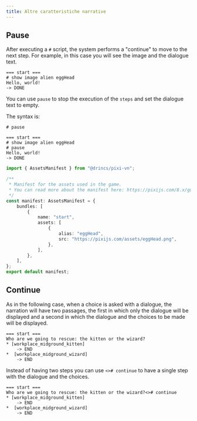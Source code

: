 ```yaml
---
title: Altre caratteristiche narrative
---
```



## Pause

After executing a `#` script, the system performs a <DynamicLink href="/start/labels-flow#continue">"continue"</DynamicLink> to move to the next step. For example, in this case you will see the image and the dialogue text.

```ink
=== start ===
# show image alien eggHead
Hello, world!
-> DONE
```

You can use `pause` to stop the execution of the `steps` and set the dialogue text to empty.

The syntax is:

```ink
# pause
```

```ink tab="ink/start.ink"
=== start ===
# show image alien eggHead
# pause
Hello, world!
-> DONE
```

```ts tab="assets/manifest.ts"
import { AssetsManifest } from "@drincs/pixi-vn";

/**
 * Manifest for the assets used in the game.
 * You can read more about the manifest here: https://pixijs.com/8.x/guides/components/assets#loading-multiple-assets
 */
const manifest: AssetsManifest = {
    bundles: [
        {
            name: "start",
            assets: [
                {
                    alias: "eggHead",
                    src: "https://pixijs.com/assets/eggHead.png",
                },
            ],
        },
    ],
};
export default manifest;
```

<PauseExample />

## Continue

As in the following case, when a choice is asked with a dialogue, the narration will have two passages, the first in which only the dialogue will be displayed and a second in which the dialogue and the choices to be made will be displayed.

```ink
=== start ===
Who are we going to rescue: the kitten or the wizard?
* [workplace_midground_kitten] 
    -> END
*  [workplace_midground_wizard]
    -> END
```

Instead of having two steps you can use `<># continue` to have a single step with the dialogue and the choices.

```ink
=== start ===
Who are we going to rescue: the kitten or the wizard?<># continue
* [workplace_midground_kitten] 
    -> END
*  [workplace_midground_wizard]
    -> END
```

<ContinueExample />
